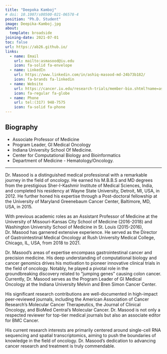 ```yaml
---
title: "Deepoka Kamboj"
# doi: 10.1007/s00500-021-06578-4
position: "Ph.D. Student"
image: Deepika-Kamboj.jpg
about:
  template: broadside
joining-date: 2021-07-01
toc: false
url: https://ab26.github.io/
links:
  - name: Email
    url: mailto:asmasood@iu.edu
    icon: fa-solid fa-envelope
  - name: LinkedIn
    url: https://www.linkedin.com/in/ashiq-masood-md-24b73b182/
    icon: fa-brands fa-linkedin
  - name: Website
    url: https://cancer.iu.edu/research-trials/member-bio.shtml?name=ashiq-masood&id=30117
    icon: fa-regular fa-globe
  - name: Phone
    url: tel:(317) 948-7575
    icon: fa-solid fa-phone
---
```


<!-- ::: {.grid}

::: {.g-col-12 .g-col-md-6 .w-full .h-full}

::: {.w-full .h-full .pb-0} -->

## Biography

- Associate Professor of Medicine  
- Program Leader, GI Medical Oncology  
- Indiana University School Of Medicine.  
- Center for Computational Biology and Bioinformatics  
- Department of Medicine - Hematology/Oncology.  

<!-- :::

:::

::: {.g-col-12 .g-col-md-6 .w-full .h-full}

::: {.w-full .h-full .pb-0}
![](ashiq_pic.jpeg){fig-alt="A picture of Dr. Ashiq Masood."}
:::

:::

::: -->


---

<!-- Dr.Masood pursued his M.B.B.S and MD from Sher-I-Kashmir Institute of Medical Sciences, India.He received his residency from Wayne State University,Detroit,MI USA(2012) .He obtained his Post-doctoral fellowship from University of Maryland Greenebaum Cancer Center,Baltimore,MD,USA(2015). Dr.Masood holds pervious mentoring experience as Assistant Professor of Medicine from University of Missouri-Kansas City School of Medicine USA(2016-2018) and Washington University of Medicine St.Louis,USA (2015-2016) .He was previously the Director of Gastrointestinal Medical Oncology at Rush University Medical College Chicago,IL,USA(2018-2021).His areas of expertise are gastrointestinal cancer and Precision medicine. He has a well-versed knowledge in computational biology and cancer genomics with which he is highly motivated to experiment various innovative clinical trails in field of Oncology.He was a member of the research group that made the breakthrough finding that transposons, or "jumping genes," causing colon cancer.Dr.Masood is currently the Program Leader of GI Medical Oncology at Indiana University Melvin and Bren Simon Cancer Center.His major publications were in high impact peer-reviewed journals like American Association of Cancer Research’s Molecular Cancer Therapeutics,Journal of Clinical Oncology and BioMed Central’s Molecular Cancer. He is an reviewer for top-tier medical journals and also an associate editor for BMC Cancer. His current research interest mainly focuses on Single cell RNA seq and Spatial Transcriptomics. -->

Dr. Masood is a distinguished medical professional with a remarkable journey in the field of oncology. He earned his M.B.B.S and MD degrees from the prestigious Sher-I-Kashmir Institute of Medical Sciences, India, and completed his residency at Wayne State University, Detroit, MI, USA, in 2012. He further honed his expertise through a Post-doctoral fellowship at the University of Maryland Greenebaum Cancer Center, Baltimore, MD, USA, in 2015.

With previous academic roles as an Assistant Professor of Medicine at the University of Missouri-Kansas City School of Medicine (2016-2018) and Washington University School of Medicine in St. Louis (2015-2016), Dr. Masood has garnered extensive experience. He served as the Director of Gastrointestinal Medical Oncology at Rush University Medical College, Chicago, IL, USA, from 2018 to 2021.

Dr. Masood's areas of expertise encompass gastrointestinal cancer and precision medicine. His deep understanding of computational biology and cancer genomics drives his motivation to pioneer innovative clinical trials in the field of oncology. Notably, he played a pivotal role in the groundbreaking discovery related to "jumping genes" causing colon cancer. Currently, Dr. Masood serves as the Program Leader of GI Medical Oncology at the Indiana University Melvin and Bren Simon Cancer Center.

His significant research contributions are well-documented in high-impact peer-reviewed journals, including the American Association of Cancer Research's Molecular Cancer Therapeutics, the Journal of Clinical Oncology, and BioMed Central's Molecular Cancer. Dr. Masood is not only a respected reviewer for top-tier medical journals but also an associate editor for BMC Cancer.

His current research interests are primarily centered around single-cell RNA sequencing and spatial transcriptomics, aiming to push the boundaries of knowledge in the field of oncology. Dr. Masood's dedication to advancing cancer research and treatment is truly commendable.